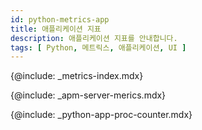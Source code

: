 ```yaml
---
id: python-metrics-app
title: 애플리케이션 지표
description: 애플리케이션 지표를 안내합니다. 
tags: [ Python, 메트릭스, 애플리케이션, UI ]
---
```



{@include: _metrics-index.mdx} 

{@include: _apm-server-merics.mdx}

{@include: _python-app-proc-counter.mdx} 
